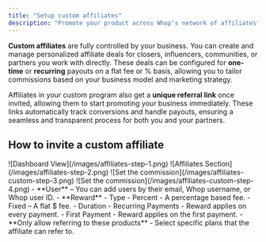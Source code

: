 ```yaml
---
title: "Setup custom affiliates"
description: "Promote your product across Whop’s network of affiliates"
---
```


**Custom affiliates** are fully controlled by your business. You can create and manage personalized affiliate deals for closers, influencers, communities, or partners you work with directly. These deals can be configured for **one-time** or **recurring** payouts on a flat fee or % basis, allowing you to tailor commissions based on your business model and marketing strategy.

Affiliates in your custom program also get a **unique referral link** once invited, allowing them to start promoting your business immediately. These links automatically track conversions and handle payouts, ensuring a seamless and transparent process for both you and your partners.

## How to invite a custom affiliate
<Steps>
  <Step title="Go to your business dashboard" titleSize="h3">
		<Frame>
			![Dashboard View](/images/affiliates-step-1.png)
		</Frame>
  </Step>
  <Step title="Head to the affiliates section of your dashboard" titleSize="h3">
		<Frame>
			![Affiliates Section](/images/affiliates-step-2.png)
		</Frame>
  </Step>
  <Step title="Select 'Set an affiliate commission for a specific user'" titleSize="h3">
		<Frame>
			![Set the commission](/images/affiliates-custom-step-3.png)
		</Frame>
  </Step>
  <Step title="Complete invite popup" titleSize="h3">
		<Frame>
			![Set the commission](/images/affiliates-custom-step-4.png)
		</Frame>
		- **User** – You can add users by their email, Whop username, or Whop user ID.
		- **Reward**
			- Type 
				- Percent - A percentage based fee.
				- Fixed – A flat $ fee.
			- Duration
				- Recurring Payments - Reward applies on every payment.
				- First Payment - Reward applies on the first payment.
		- **Only allow referring to these products** - Select specific plans that the affiliate can refer to.
  </Step>
</Steps>
